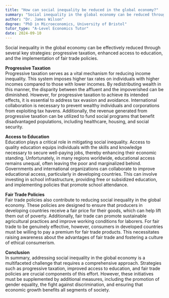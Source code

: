 ```yaml
---
title: "How can social inequality be reduced in the global economy?"
summary: "Social inequality in the global economy can be reduced through progressive taxation, improved access to education, and fair trade policies."
author: "Dr. James Wilson"
degree: "PhD in Microeconomics, University of Bristol"
tutor_type: "A-Level Economics Tutor"
date: 2024-09-10
---
```


Social inequality in the global economy can be effectively reduced through several key strategies: progressive taxation, enhanced access to education, and the implementation of fair trade policies.

**Progressive Taxation**  
Progressive taxation serves as a vital mechanism for reducing income inequality. This system imposes higher tax rates on individuals with higher incomes compared to those with lower incomes. By redistributing wealth in this manner, the disparity between the affluent and the impoverished can be diminished. However, for progressive taxation to achieve its intended effects, it is essential to address tax evasion and avoidance. International collaboration is necessary to prevent wealthy individuals and corporations from exploiting tax havens. Additionally, the revenue generated from progressive taxation can be utilized to fund social programs that benefit disadvantaged populations, including healthcare, housing, and social security.

**Access to Education**  
Education plays a critical role in mitigating social inequality. Access to quality education equips individuals with the skills and knowledge necessary to secure well-paying jobs, thereby enhancing their economic standing. Unfortunately, in many regions worldwide, educational access remains unequal, often leaving the poor and marginalized behind. Governments and international organizations can collaborate to improve educational access, particularly in developing countries. This can involve investing in school infrastructure, providing free or subsidized education, and implementing policies that promote school attendance.

**Fair Trade Policies**  
Fair trade policies also contribute to reducing social inequality in the global economy. These policies are designed to ensure that producers in developing countries receive a fair price for their goods, which can help lift them out of poverty. Additionally, fair trade can promote sustainable agricultural practices and improve working conditions for laborers. For fair trade to be genuinely effective, however, consumers in developed countries must be willing to pay a premium for fair trade products. This necessitates raising awareness about the advantages of fair trade and fostering a culture of ethical consumerism.

**Conclusion**  
In summary, addressing social inequality in the global economy is a multifaceted challenge that requires a comprehensive approach. Strategies such as progressive taxation, improved access to education, and fair trade policies are crucial components of this effort. However, these initiatives must be supplemented by additional measures, including the promotion of gender equality, the fight against discrimination, and ensuring that economic growth benefits all segments of society.
    